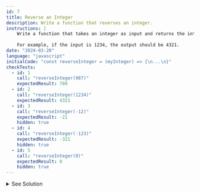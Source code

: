 ```yaml
---
id: 7
title: Reverse an Integer
description: Write a function that reverses an integer.
instructions: |
    Write a function that takes an integer as input and returns the integer reversed.
    
    For example, if the input is 1234, the output should be 4321.
date: "2024-03-20"
language: "javascript"
initialCode: "const reverseInteger = (myInteger) => {\n...\n}"
checkTests:
  - id: 1
    call: "reverseInteger(987)"
    expectedResult: 789
  - id: 2
    call: "reverseInteger(1234)"
    expectedResult: 4321
  - id: 3
    call: "reverseInteger(-12)"
    expectedResult: -21
    hidden: true
  - id: 4
    call: "reverseInteger(-123)"
    expectedResult: -321
    hidden: true
  - id: 5
    call: "reverseInteger(0)"
    expectedResult: 0
    hidden: true
---
```


<details>
  <summary>See Solution</summary>

```ts
const reverseInteger = (myInteger) => {
   const reversed =  parseInt(myInteger.toString().split('').reverse().join(''))
   return Math.sign(myInteger) * reversed
}
```

### Explanation
The function takes an integer as an argument and converts it to a string.
It then splits the string into an array of characters, reverses the array, 
and joins it back to a string. The string is then converted back to an integer. 
The function then multiplies the integer by the sign of the original integer to ensure that the result has the same sign as the original integer.

## Complexity Analysis
The time complexity for this function is O(n) where n is the number of digits in the integer.

## Alternatives

### For loop
```js
const reverseInteger = (myInteger) => {
      let reversed = 0
      while(myInteger !== 0){
         reversed = reversed * 10 + myInteger % 10
         myInteger = parseInt(myInteger / 10)
      }
      return reversed
   }
```

### Lodash
```ts
import { reverse } from 'lodash'

const reverseInteger = (myInteger) => {
   return parseInt(reverse(myInteger.toString().split('')).join(''))
}

```

</details>